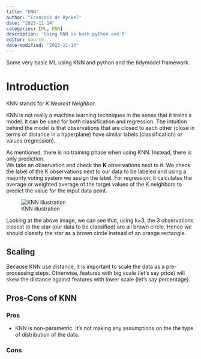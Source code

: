 ```yaml
---
title: "KNN"
author: "François de Ryckel"
date: "2023-11-14"
categories: [ML, KNN]
description: 'Using KNN in both python and R'
editor: source
date-modified: "2023-11-14"
---
```


Some very basic ML using KNN and python and the tidymodel framework. 

# Introduction 

KNN stands for *K Nearest Neighbor*.  

KNN is not really a machine learning techniques in the sense that it trains a model. It can be used for both classification and regression.  The intuition behind the model is that observations that are closed to each other (close in terms of distance in a hyperplane) have similar labels (classification) or values (regression).  

As mentioned, there is no training phase when using KNN.  Instead, there is only prediction.  
We take an observation and check the **K** observations next to it.  We check the label of the K observations next to our data to be labeled and using a majority voting system we assign the label. For regression, it calculates the average or weighted average of the target values of the K neighbors to predict the value for the input data point.

![KNN illustration](knn01.png) 

Looking at the above image, we can see that, using k=3, the 3 observations closest to the star (our data to be classified) are all brown circle.  Hence we should classify the star as a brown circle instead of an orange rectangle. 

::: {.callout-caution appearance="simple"} 

## Scaling

Because KNN use distance, it is important to scale the data as a pre-processing steps.  Otherwise, features with big scale (let's say price) will skew the distance against features with lower scale (let's say percentage).  

:::

## Pros-Cons of KNN 

### Pros 

* KNN is non-parametric. It's not making any assumptions on the the type of distribution of the data. 

### Cons




